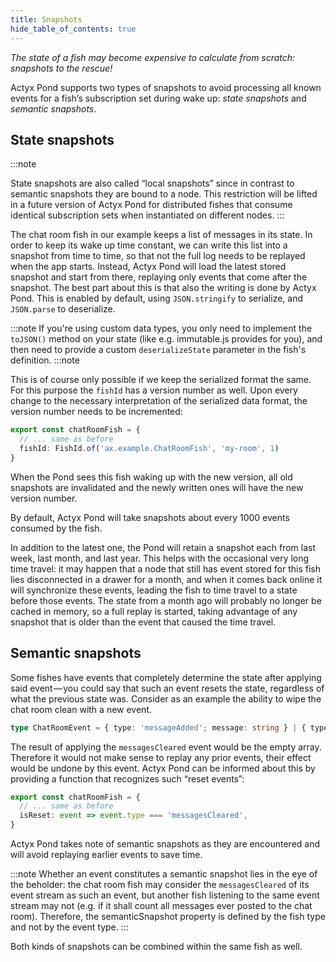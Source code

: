 ```yaml
---
title: Snapshots
hide_table_of_contents: true
---
```


_The state of a fish may become expensive to calculate from scratch: snapshots to the rescue!_

Actyx Pond supports two types of snapshots to avoid processing all known events for a fish’s subscription set during wake up: _state snapshots_ and _semantic snapshots_.

## State snapshots

:::note

State snapshots are also called “local snapshots” since in contrast to semantic snapshots they are bound to a node. This restriction will be lifted in a future version of Actyx Pond for distributed fishes that consume identical subscription sets when instantiated on different nodes.
:::

The chat room fish in our example keeps a list of messages in its state.
In order to keep its wake up time constant, we can write this list into a snapshot from time to time, so that not the full log needs to be replayed when the app starts.
Instead, Actyx Pond will load the latest stored snapshot and start from there, replaying only events that come after the snapshot.
The best part about this is that also the writing is done by Actyx Pond. This is enabled by default, using `JSON.stringify` to serialize, and `JSON.parse` to deserialize.

:::note
If you're using custom data types, you only need to implement the `toJSON()` method on your state (like e.g. immutable.js provides for you), and then need to provide a custom `deserializeState` parameter in the fish's definition.
:::note

This is of course only possible if we keep the serialized format the same.  For this purpose the `fishId` has a version
number as well. Upon every change to the necessary interpretation of the serialized data format, the version number
needs to be incremented:

```typescript
export const chatRoomFish = {
  // ... same as before
  fishId: FishId.of('ax.example.ChatRoomFish', 'my-room', 1)
}
```

When the Pond sees this fish waking up with the new version, all old snapshots are invalidated and the newly written ones will have the new version number.

By default, Actyx Pond will take snapshots about every 1000 events consumed by the fish.

In addition to the latest one, the Pond will retain a snapshot each from last week, last month, and last year.
This helps with the occasional very long time travel: it may happen that a node that still has event stored for this fish lies disconnected in a drawer for a month, and when it comes back online it will synchronize these events, leading the fish to time travel to a state before those events.
The state from a month ago will probably no longer be cached in memory, so a full replay is started, taking advantage of any snapshot that is older than the event that caused the time travel.

## Semantic snapshots

Some fishes have events that completely determine the state after applying said event — you could say that such an event resets the state, regardless of what the previous state was.
Consider as an example the ability to wipe the chat room clean with a new event.

```typescript
type ChatRoomEvent = { type: 'messageAdded'; message: string } | { type: 'messagesCleared' }
```

The result of applying the `messagesCleared` event would be the empty array.
Therefore it would not make sense to replay any prior events, their effect would be undone by this event.
Actyx Pond can be informed about this by providing a function that recognizes such “reset events”:

```typescript
export const chatRoomFish = {
  // ... same as before
  isReset: event => event.type === 'messagesCleared',
}
```

Actyx Pond takes note of semantic snapshots as they are encountered and will avoid replaying earlier events to save time.

:::note
Whether an event constitutes a semantic snapshot lies in the eye of the beholder: the chat room fish may consider the `messagesCleared` of its event stream as such an event, but another fish listening to the same event stream may not (e.g. if it shall count all messages ever posted to the chat room). Therefore, the semanticSnapshot property is defined by the fish type and not by the event type.
:::

Both kinds of snapshots can be combined within the same fish as well.
